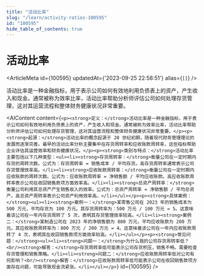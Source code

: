 ```yaml
---
title: "活动比率"
slug: "/learn/activity-ratios-100595"
id: "100595"
hide_table_of_contents: true
---
```



# 活动比率

<ArticleMeta id={100595} updatedAt={'2023-09-25 22:58:51'} alias={`[]`} />
<div className='border-solid border-b border-t-0 my-4 border-[var(--ifm-color-gray-300)]' />

活动比率是一种金融指标，用于表示公司如何有效地利用负债表上的资产，产生收入和现金。通常被称为效率比率，活动比率帮助分析师评估公司如何处理存货管理，这对其运营流程和整体财务健康状况非常重要。

<AIContent content={`<p><strong>定义：</strong>活动比率是一种金融指标，用于表示公司如何有效地利用负债表上的资产，产生收入和现金。通常被称为效率比率，活动比率帮助分析师评估公司如何处理存货管理，这对其运营流程和整体财务健康状况非常重要。</p><p><strong>起源：</strong>活动比率的概念起源于 20 世纪初期，随着现代财务管理理论的发展而逐渐完善。最早的活动比率分析主要集中在存货周转率和应收账款周转率，这些指标帮助企业评估其运营效率和财务健康状况。</p><p><strong>类别与特点：</strong>活动比率主要包括以下几种类型：<ul><li><strong>存货周转率：</strong>衡量公司在一定时期内存货的周转次数。公式为：存货周转率 = 销售成本 / 平均存货。高存货周转率通常表示公司存货管理效率高。</li><li><strong>应收账款周转率：</strong>衡量公司在一定时期内应收账款的周转次数。公式为：应收账款周转率 = 净销售额 / 平均应收账款。高应收账款周转率表示公司在收回销售款项方面效率高。</li><li><strong>总资产周转率：</strong>衡量公司利用其总资产产生销售收入的效率。公式为：总资产周转率 = 净销售额 / 平均总资产。高总资产周转率表示公司资产利用效率高。</li></ul></p><p><strong>具体案例：</strong><ul><li><strong>案例一：</strong>某零售公司在 2023 年的销售成本为 500 万元，平均存货为 100 万元。其存货周转率为：500 万元 / 100 万元 = 5。这意味着该公司在一年内存货周转了 5 次，表明其存货管理效率较高。</li><li><strong>案例二：</strong>某制造公司在 2023 年的净销售额为 800 万元，平均应收账款为 200 万元。其应收账款周转率为：800 万元 / 200 万元 = 4。这意味着该公司在一年内应收账款周转了 4 次，表明其在收回销售款项方面效率较高。</li></ul></p><p><strong>常见问题：</strong><ul><li><strong>问题一：</strong>为什么我的公司存货周转率低？<br/><strong>解答：</strong>存货周转率低可能表示公司存货积压，销售不畅。需要检查存货管理和销售策略。</li><li><strong>问题二：</strong>应收账款周转率低对公司有何影响？<br/><strong>解答：</strong>应收账款周转率低可能表示公司在收回销售款项方面存在问题，可能导致现金流紧张。</li></ul></p>`} id={100595} />
